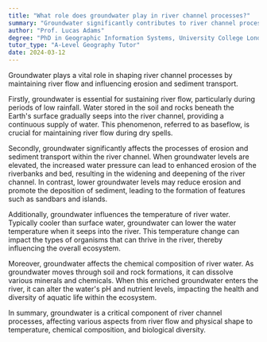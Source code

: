 ```yaml
---
title: "What role does groundwater play in river channel processes?"
summary: "Groundwater significantly contributes to river channel processes by maintaining river flow and influencing erosion and sediment transport."
author: "Prof. Lucas Adams"
degree: "PhD in Geographic Information Systems, University College London"
tutor_type: "A-Level Geography Tutor"
date: 2024-03-12
---
```


Groundwater plays a vital role in shaping river channel processes by maintaining river flow and influencing erosion and sediment transport.

Firstly, groundwater is essential for sustaining river flow, particularly during periods of low rainfall. Water stored in the soil and rocks beneath the Earth's surface gradually seeps into the river channel, providing a continuous supply of water. This phenomenon, referred to as baseflow, is crucial for maintaining river flow during dry spells.

Secondly, groundwater significantly affects the processes of erosion and sediment transport within the river channel. When groundwater levels are elevated, the increased water pressure can lead to enhanced erosion of the riverbanks and bed, resulting in the widening and deepening of the river channel. In contrast, lower groundwater levels may reduce erosion and promote the deposition of sediment, leading to the formation of features such as sandbars and islands.

Additionally, groundwater influences the temperature of river water. Typically cooler than surface water, groundwater can lower the water temperature when it seeps into the river. This temperature change can impact the types of organisms that can thrive in the river, thereby influencing the overall ecosystem.

Moreover, groundwater affects the chemical composition of river water. As groundwater moves through soil and rock formations, it can dissolve various minerals and chemicals. When this enriched groundwater enters the river, it can alter the water's pH and nutrient levels, impacting the health and diversity of aquatic life within the ecosystem.

In summary, groundwater is a critical component of river channel processes, affecting various aspects from river flow and physical shape to temperature, chemical composition, and biological diversity.
    